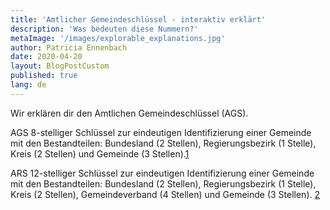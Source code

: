 ```yaml
---
title: 'Amtlicher Gemeindeschlüssel - interaktiv erklärt'
description: 'Was bedeuten diese Nummern?'
metaImage: '/images/explorable_explanations.jpg'
author: Patricia Ennenbach
date: 2020-04-20
layout: BlogPostCustom
published: true
lang: de
---
```



<Container maxWidth="lg">
  <BodyText>

Wir erklären dir den Amtlichen Gemeindeschlüssel (AGS).

AGS
8-stelliger Schlüssel zur eindeutigen Identifizierung einer Gemeinde mit den Bestandteilen: Bundesland (2 Stellen), Regierungsbezirk (1 Stelle), Kreis (2 Stellen) und Gemeinde (3 Stellen).[1](https://www.destatis.de/DE/Themen/Laender-Regionen/Regionales/Gemeindeverzeichnis/Glossar/amtlicher-gemeindeschluessel.html)

ARS
12-stelliger Schlüssel zur eindeutigen Identifizierung einer Gemeinde mit den Bestandteilen: Bundesland (2 Stellen), Regierungsbezirk (1 Stelle), Kreis (2 Stellen), Gemeindeverband (4 Stellen) und Gemeinde (3 Stellen).
[2](https://www.destatis.de/DE/Themen/Laender-Regionen/Regionales/Gemeindeverzeichnis/Glossar/regionalschluessel.html)

  </BodyText>
</Container>
